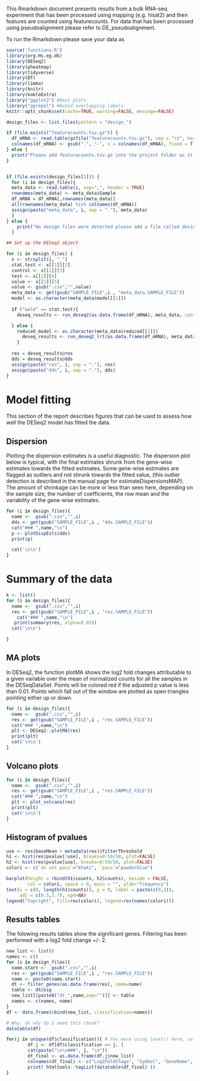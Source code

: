 This Rmarkdown document presents results from a bulk RNA-seq experiment that has been processed using mapping (e.g. hisat2) and then features are counted using featurecounts. For data that has been processed using pseudoalignment please refer to DE_pseudoalignment.

To run the Rmarkdown please save your data as 


```r
source('functions.R')
library(org.Hs.eg.db)
library(DESeq2)
library(pheatmap)
library(tidyverse)
library(DT)
library(limma)
library(knitr)
library(kableExtra)
library("ggplot2") #Best plots
library("ggrepel") #Avoid overlapping labels
knitr::opts_chunk$set(cache=TRUE, warning=FALSE, message=FALSE)
```


```r

design_files <- list.files(pattern = "design_")

if (file.exists("featurecounts.tsv.gz")) {
  df_mRNA <- read.table(gzfile("featurecounts.tsv.gz"), sep = "\t", header = TRUE, row.names = 1)
  colnames(df_mRNA) <- gsub(".", "-", x = colnames(df_mRNA), fixed = T)
} else {
  print("Please add featurecounts.tsv.gz into the project folder as it seems to be missing")
}


if (file.exists(design_files[1])) {
  for (i in design_files){
  meta_data <- read.table(i, sep=",", header = TRUE) 
  rownames(meta_data) <- meta_data$Sample
  df_mRNA = df_mRNA[,rownames(meta_data)]
  all(rownames(meta_data) %in% colnames(df_mRNA))
  assign(paste("meta_data", i, sep = "."), meta_data)
  }
} else {
    print("No design files were detected please add a file called design_<test>_<control>_<test>_<column>.csv. Please refer to documentation on github for more ifnormation")
  }

```

```r
## Set up the DESeq2 object

for (i in design_files) {
  x <- strsplit(i, "_")
  stat.test <- x[[1]][2]
  control <- x[[1]][3]
  test <- x[[1]][4]
  value <- x[[1]][5]
  value <- gsub(".csv","",value)
  meta_data <- get(gsub("SAMPLE_FILE",i , "meta_data.SAMPLE_FILE"))
  model <- as.character(meta_data$model[[1]])
  
  if ("wald" == stat.test){
    deseq_results <- run_deseq2(as.data.frame(df_mRNA), meta_data, control = control, test=test, value=value, model = model)

  } else {
    reduced_model <- as.character(meta_data$reduced[[1]])
      deseq_results <- run_deseq2_lrt(as.data.frame(df_mRNA), meta_data, control = control, test=test, value=value, model = model, reduced = reduced_model)
    }
  
  res = deseq_results@res
  dds = deseq_results@dds
  assign(paste("res", i, sep = "."), res)
  assign(paste("dds", i, sep = "."), dds)
}

```

# Model fitting

This section of the report describes figures that can be used to assess how well the DESeq2 model has fitted the data.

## Dispersion {.tabset .tabset-fade}

Plotting the dispersion estimates is a useful diagnostic. The dispersion plot below is typical, with the final estimates shrunk from the gene-wise estimates towards the fitted estimates. Some gene-wise estimates are flagged as outliers and not shrunk towards the fitted value, (this outlier detection is described in the manual page for estimateDispersionsMAP). The amount of shrinkage can be more or less than seen here, depending on the sample size, the number of coefficients, the row mean and the variability of the gene-wise estimates.


```r
for (i in design_files){
  name <-  gsub(".csv","",i)
  dds <- get(gsub("SAMPLE_FILE",i , "dds.SAMPLE_FILE"))
  cat("### ",name,"\n")
  p <- plotDispEsts(dds)
  print(p)

  cat('\n\n')
} 

```


# Summary of the data 


```r
k <- list()
for (i in design_files){
  name <-  gsub(".csv","",i)
  res <- get(gsub("SAMPLE_FILE",i , "res.SAMPLE_FILE"))
    cat("### ",name,"\n")
   print(summary(res, alpha=0.05))
  cat('\n\n')

} 

```


## MA plots {.tabset .tabset-fade}

In DESeq2, the function plotMA shows the log2 fold changes attributable to a given variable over the mean of normalized counts for all the samples in the DESeqDataSet. Points will be colored red if the adjusted p value is less than 0.01. Points which fall out of the window are plotted as open triangles pointing either up or down.


```r
for (i in design_files){
  name <-  gsub(".csv","",i)
  res <- get(gsub("SAMPLE_FILE",i , "res.SAMPLE_FILE"))
  cat("### ",name,"\n")
  plt <- DESeq2::plotMA(res)
  print(plt)
  cat('\n\n')
} 

```

## Volcano plots {.tabset .tabset-fade}



```r

for (i in design_files){
  name <-  gsub(".csv","",i)
  res <- get(gsub("SAMPLE_FILE",i , "res.SAMPLE_FILE"))
  cat("### ",name,"\n")
  plt <- plot_volcano(res)
  print(plt)
  cat('\n\n')
} 


```

## Histogram of pvalues {.tabset .tabset-fade}

```r
use <- res$baseMean > metadata(res)$filterThreshold
h1 <- hist(res$pvalue[!use], breaks=0:50/50, plot=FALSE)
h2 <- hist(res$pvalue[use], breaks=0:50/50, plot=FALSE)
colori <- c(`do not pass`="khaki", `pass`="powderblue")

barplot(height = rbind(h1$counts, h2$counts), beside = FALSE,
        col = colori, space = 0, main = "", ylab="frequency")
text(x = c(0, length(h1$counts)), y = 0, label = paste(c(0,1)),
     adj = c(0.5,1.7), xpd=NA)
legend("topright", fill=rev(colori), legend=rev(names(colori)))
```

## Results tables {.tabset .tabset-fade}

The folowing results tables show the significant genes. Filtering has been performed with a log2 fold change +/- 2.




```r
new_list <- list()
names <- c()
for (i in design_files){
  name.start <-  gsub(".csv","",i)
  res <- get(gsub("SAMPLE_FILE",i , "res.SAMPLE_FILE"))
  name <- paste0(name.start)
  dt <- filter_genes(as.data.frame(res), name=name)
  table <- dt@sig
  new_list[[paste0("dt_",name,sep="")]] <- table
  names <- c(names, name)
} 
df <- data.frame(cbind(new_list, classification=names))

```

```r
# Why, oh why do I need this chunk?
datatable(df)
```

```r

for(j in unique(df$classification)){ # You were using level() here, so your for-loop never got off the ground
        df.j <- df[df$classification == j, ]
        cat(paste("\n\n###", j, "\n"))
        df_final <- as.data.frame(df.j$new_list)
        colnames(df_final) <- c("Log2FoldChage", "Symbol", "GeneName", "baseMean", "padj", "Ensembl")
        print( htmltools::tagList(datatable(df_final) ))
}
```

